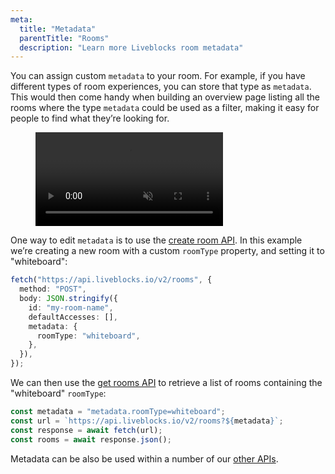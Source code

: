 ```yaml
---
meta:
  title: "Metadata"
  parentTitle: "Rooms"
  description: "Learn more Liveblocks room metadata"
---
```


You can assign custom `metadata` to your room. For example, if you have
different types of room experiences, you can store that type as `metadata`. This
would then come handy when building an overview page listing all the rooms where
the type `metadata` could be used as a filter, making it easy for people to find
what they’re looking for.

<Figure>
  <video autoPlay loop muted playsInline>
    <source
      src="/assets/managing-rooms/rooms-type-metadata.mp4"
      type="video/mp4"
    />
  </video>
</Figure>

One way to edit `metadata` is to use the
[create room API](/docs/api-reference/rest-api-endpoints#post-rooms). In this
example we’re creating a new room with a custom `roomType` property, and setting
it to "whiteboard":

```ts highlight="7"
fetch("https://api.liveblocks.io/v2/rooms", {
  method: "POST",
  body: JSON.stringify({
    id: "my-room-name",
    defaultAccesses: [],
    metadata: {
      roomType: "whiteboard",
    },
  }),
});
```

We can then use the
[get rooms API](/docs/api-reference/rest-api-endpoints#get-rooms) to retrieve a
list of rooms containing the "whiteboard" `roomType`:

```ts
const metadata = "metadata.roomType=whiteboard";
const url = `https://api.liveblocks.io/v2/rooms?${metadata}`;
const response = await fetch(url);
const rooms = await response.json();
```

Metadata can be also be used within a number of our
[other APIs](/docs/api-reference/rest-api-endpoints).
